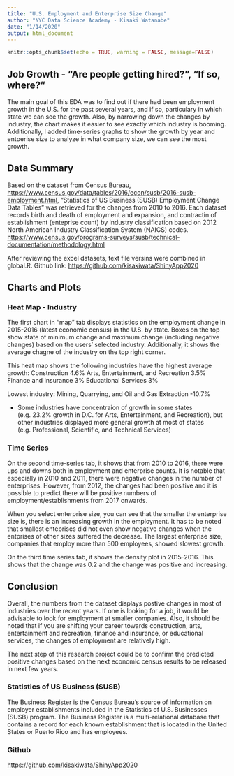 ```yaml
---
title: "U.S. Employment and Enterprise Size Change"
author: "NYC Data Science Academy - Kisaki Watanabe"
date: "1/14/2020"
output: html_document
---
```


```r
knitr::opts_chunk$set(echo = TRUE, warning = FALSE, message=FALSE)
```

## Job Growth - "Are people getting hired?", "If so, where?"
The main goal of this EDA was to find out if there had been employment growth
in the U.S. for the past several years, and if so, particulary in which state we can see the growth.
Also, by narrowing down the changes by industry, the chart makes it easier to see exactly which industry is booming. Additionally, I added time-series graphs to show the growth by year and entperise size to analyze in what company size, we can see the most growth.

## Data Summary
Based on the dataset from Census Bureau, <https://www.census.gov/data/tables/2016/econ/susb/2016-susb-employment.html>, "Statistics of US Business (SUSB) Employment Change Data Tables" was retrieved for the changes from 2010 to 2016.
Each dataset records birth and death of employment and expansion, and contractin of establishment (enteprise count) by industry classification based on 2012 North American Industry Classification System (NAICS) codes.
<https://www.census.gov/programs-surveys/susb/technical-documentation/methodology.html>

After reviewing the excel datasets, text file versins were combined in global.R.
Github link: <https://github.com/kisakiwata/ShinyApp2020>

## Charts and Plots
### Heat Map - Industry
The first chart in "map" tab displays statistics on the employment change in 2015-2016 (latest economic census) in the U.S. by state. Boxes on the top show state of minimum change and maximum change (including negative changes) based on the users' selected industry. Additionally, it shows the average chagne of the industry on the top right corner.

This heat map shows the following industries have the highest average growth:
Construction 4.6%
Arts, Entertainment, and Recreation 3.5%
Finance and Insurance 3%
Educational Services 3%

Lowest industry:
Mining, Quarrying, and Oil and Gas Extraction -10.7%

- Some industries have concentraion of growth in some states (e.g. 23.2% growth in D.C. for Arts, Entertainment, and Recreation), but other industries displayed more general growth at most of states (e.g. Professional, Scientific, and Technical Services)

### Time Series
On the second time-series tab, it shows that from 2010 to 2016, there were 
ups and downs both in employment and enterprise counts. It is notable that especially in 2010 and 2011, there were negative changes in the number of enterprises.
However, from 2012, the changes had been positive and it is possible to predict there will be positive numbers of employment/establishments from 2017 onwards.

When you select enterprise size, you can see that the smaller the enterprise size is, there is an increasing growth in the employment. It has to be noted that smallest enteprises did not even show negative changes when the entprises of other sizes suffered the decrease.
The largest enterprise size, companies that employ more than 500 employees, showed slowest growth.

On the third time series tab, it shows the density plot in 2015-2016. This shows that the change was 0.2 and the change was positive and increasing.


## Conclusion
Overall, the numbers from the dataset displays postive changes in most of industries over the recent years.
If one is looking for a job, it would be advisable to look for employment at smaller companies. Also, it should be noted that if you are shifting your career towards construction, arts, entertainment and recreation, finance and insurance, or educational services, the changes of employment are relatively high.

The next step of this research project could be to confirm the predicted positive changes based on the next economic census results to be released in next few years.


### Statistics of US Business (SUSB)

The Business Register is the Census Bureau’s source of information on employer establishments included in the Statistics of U.S. Businesses (SUSB) program. The Business Register is a multi-relational database that contains a record for each known establishment that is located in the United States or Puerto Rico and has employees. 

### Github

<https://github.com/kisakiwata/ShinyApp2020>



